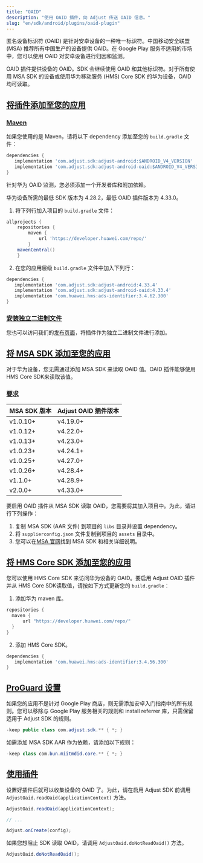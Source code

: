```yaml
---
title: "OAID"
description: "使用 OAID 插件，向 Adjust 传送 OAID 信息。"
slug: "en/sdk/android/plugins/oaid-plugin"
---
```

匿名设备标识符 \(OAID\) 是针对安卓设备的一种唯一标识符。中国移动安全联盟 \(MSA\) 推荐所有中国生产的设备提供 OAID。在 Google Play 服务不适用的市场中，您可以使用 OAID 对安卓设备进行归因和监测。

OAID 插件提供设备的 OAID。SDK 会继续使用 OAID 和其他标识符。对于所有使用 MSA SDK 的设备或使用华为移动服务 \(HMS\) Core SDK 的华为设备，OAID 均可读取。

[将插件添加至您的应用](add-the-plugin-to-your-app)
----------------------------------------

### [Maven](maven)

如果您使用的是 Maven，请将以下 dependency 添加至您的 `build.gradle` 文件：
<codeblock title="build.gradle"> 

```groovy
dependencies {
   implementation 'com.adjust.sdk:adjust-android:$ANDROID_V4_VERSION'
   implementation 'com.adjust.sdk:adjust-android-oaid:$ANDROID_V4_VERSION'
}

```

</CodeBlock> 

针对华为 OAID 监测，您必须添加一个开发者库和附加依赖。
<callout type="important"> 

华为设备所需的最低 SDK 版本为 4\.28\.2，最低 OAID 插件版本为 4\.33\.0。
</Callout> 

1. 将下列行加入项目的 `build.gradle` 文件：

<codeblock title="build.gradle"> 

```groovy
allprojects {
    repositories {
        maven {
            url 'https://developer.huawei.com/repo/'
        }
    mavenCentral()
    }

```

</CodeBlock> 

2. 在您的应用层级 `build.gradle` 文件中加入下列行：

<codeblock title="build.gradle"> 

```groovy
dependencies {
   implementation 'com.adjust.sdk:adjust-android:4.33.4'
   implementation 'com.adjust.sdk:adjust-android-oaid:4.33.4'
   implementation 'com.huawei.hms:ads-identifier:3.4.62.300'
}

```

</CodeBlock> 

### [安装独立二进制文件](install-standalone-binary)

您也可以访问我们的[发布页面](https://github.com/adjust/android_sdk/releases)，将插件作为独立二进制文件进行添加。

[将 MSA SDK 添加至您的应用](add-the-msa-sdk-to-your-app)
------------------------------------------------

<callout type="note"> 

对于华为设备，您无需通过添加 MSA SDK 来读取 OAID 值。OAID 插件能够使用HMS Core SDK来读取该值。
</Callout> 

### [要求](requirements)

|   MSA SDK 版本   | Adjust OAID 插件版本 |
|----------------|------------------|
| v1\.0\.10\+ | v4\.19\.0\+   |
| v1\.0\.12\+ | v4\.22\.0\+   |
| v1\.0\.13\+ | v4\.23\.0\+   |
| v1\.0\.23\+ | v4\.24\.1\+   |
| v1\.0\.25\+ | v4\.27\.0\+   |
| v1\.0\.26\+ | v4\.28\.4\+   |
| v1\.1\.0\+  | v4\.28\.9\+   |
| v2\.0\.0\+  | v4\.33\.0\+   |

要启用 OAID 插件从 MSA SDK 读取 OAID，您需要将其加入项目中。为此，请进行下列操作：

1. 复制 MSA SDK \(AAR 文件\) 到项目的 `libs` 目录并设置 dependency。
2. 将 `supplierconfig.json` 文件复制到项目的 `assets` 目录中。
3. 您可以在[MSA 官网](http://www.msa-alliance.cn/col.jsp?id=120)找到 MSA SDK 和相关详细说明。

[将 HMS Core SDK 添加至您的应用](add-the-hms-core-sdk-to-your-app)
----------------------------------------------------------

您可以使用 HMS Core SDK 来访问华为设备的 OAID。要启用 Adjust OAID 插件并从 HMS Core SDK读取值，请按如下方式更新您的 `build.gradle`：

1. 添加华为 maven 库。

<codeblock title="build.gradle"> 

```groovy
repositories {
  maven {
      url "https://developer.huawei.com/repo/"
  }
}

```

</CodeBlock> 

2. 添加 HMS Core SDK。

<codeblock title="build.gradle"> 

```groovy
dependencies {
   implementation 'com.huawei.hms:ads-identifier:3.4.56.300'
}

```

</CodeBlock> 

[ProGuard 设置](proguard-settings)
--------------------------------

如果您的应用不是针对 Google Play 商店，则无需添加安卓入门指南中的所有规则。您可以移除与 Google Play 服务相关的规则和 install referrer 库，只需保留适用于 Adjust SDK 的规则。
<codeblock title="proguard.pro"> 

```java
-keep public class com.adjust.sdk.** { *; }
```

</CodeBlock> 

如需添加 MSA SDK AAR 作为依赖，请添加以下规则：
<codeblock title="proguard.pro"> 

```java
-keep class com.bun.miitmdid.core.** { *; }
```

</CodeBlock> 

[使用插件](use-the-plugin)
----------------------

设置好插件后就可以收集设备的 OAID 了。为此，请在启用 Adjust SDK 前调用 `AdjustOaid.readOaid(applicationContext)` 方法。
<tabs> <tab title="Java"> 

```java
AdjustOaid.readOaid(applicationContext);

// ...

Adjust.onCreate(config);
```

</Tab> </Tabs> 

如果您想阻止 SDK 读取 OAID，请调用 `AdjustOaid.doNotReadOaid()` 方法。
<tabs> <tab title="Java"> 

```java
AdjustOaid.doNotReadOaid();

```

</Tab> </Tabs>

